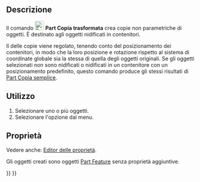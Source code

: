 <languages/>

{{Docnav/it
|[[Part_SimpleCopy/it|Copia semplice]]
|[[Part_ElementCopy/it|Copia di un elemento]]
|[[Part_Workbench|Part]]
|IconL=Part_SimpleCopy.svg
|IconR=Part_ElementCopy.svg
|IconC=Workbench_Part.svg
}}

{{GuiCommand/it
|Name=Part TransformedCopy
|Name/it=Part Copia trasformata
|MenuLocation=Parte → Crea una copia → Crea copia trasformata
|Workbenches=[[Part_Workbench/it|Part]]
|Version=0.19
|SeeAlso=[[Part_SimpleCopy/it|Part Copia semplice]]
}}

<span id="Description"></span>
==Descrizione==

Il comando [[Image:Part_TransformedCopy.svg|24px]] '''Part Copia trasformata''' crea copie non parametriche di oggetti. È destinato agli oggetti nidificati in contenitori.

Il {{PropertyData|Placement}} delle copie viene regolato, tenendo conto del posizionamento dei contenitori, in modo che la loro posizione e rotazione rispetto al sistema di coordinate globale sia la stessa di quella degli oggetti originali. Se gli oggetti selezionati non sono nidificati o nidificati in un contenitore con un posizionamento predefinito, questo comando produce gli stessi risultati di [[Part_SimpleCopy/it|Part Copia semplice]].

<span id="Usage"></span>
==Utilizzo==

# Selezionare uno o più oggetti.
# Selezionare l'opzione {{MenuCommand|Part → Crea una copia → [[Image:Part_TransformedCopy.svg|16px]] Crea copia trasformata}} dal menu.

<span id="Properties"></span>
==Proprietà==

Vedere anche: [[Property_editor/it|Editor delle proprietà]].

Gli oggetti creati sono oggetti [[Part_Feature/it|Part Feature]] senza proprietà aggiuntive.


{{Docnav/it
|[[Part_SimpleCopy/it|Copia semplice]]
|[[Part_ElementCopy/it|Copia di un elemento]]
|[[Part_Workbench|Part]]
|IconL=Part_SimpleCopy.svg
|IconR=Part_ElementCopy.svg
|IconC=Workbench_Part.svg
}}

{{Part_Tools_navi{{#translation:}}}}
{{Userdocnavi{{#translation:}}}}